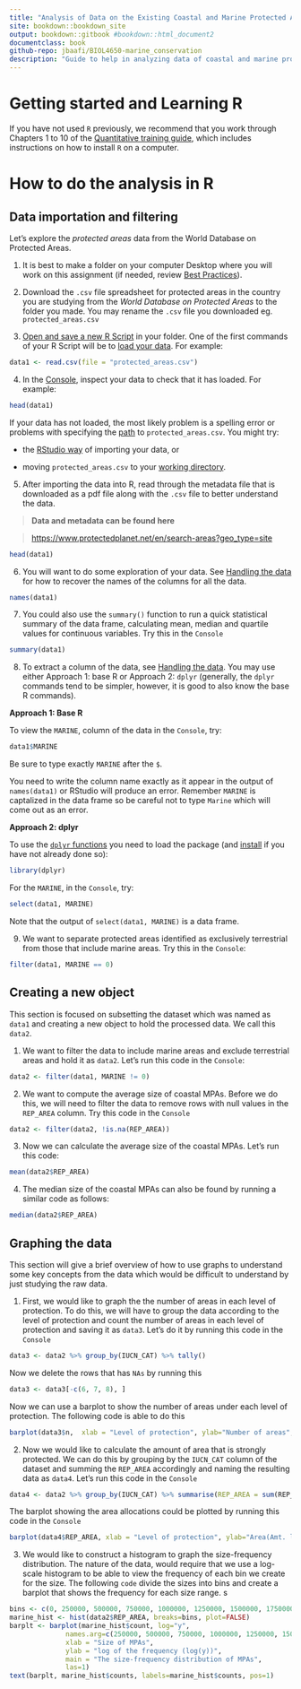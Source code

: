 ```yaml
---
title: "Analysis of Data on the Existing Coastal and Marine Protected Areas"
site: bookdown::bookdown_site
output: bookdown::gitbook #bookdown::html_document2
documentclass: book
github-repo: jbaafi/BIOL4650-marine_conservation
description: "Guide to help in analyzing data of coastal and marine protected areas"
---
```


# Getting started and Learning R {-}

If you have not used `R` previously, we recommend that you work through Chapters 1 to 10 of the [Quantitative training guide](https://ahurford.github.io/quant-guide-all-courses/), which includes instructions on how to install `R` on a computer.

# How to do the analysis in R {-}

## Data importation and filtering {-}

Let's explore the _protected areas_ data from the World Database on Protected Areas.

1.  It is best to make a folder on your computer Desktop where you will work on this assignment (if needed, review [Best Practices](https://ahurford.github.io/quant-guide-all-courses/style.html)).

2.  Download the `.csv` file spreadsheet for protected areas in the country you are studying from the _World Database on Protected Areas_ to the folder you made. You may rename the `.csv` file you downloaded eg. `protected_areas.csv`

3.  [Open and save a new R Script](https://ahurford.github.io/quant-guide-all-courses/rstudio.html#source-pane%5D) in your folder. One of the first commands of your R Script will be to [load your data](https://ahurford.github.io/quant-guide-all-courses/data-entry.html#loading-or-importing-data). For example:

```r
data1 <- read.csv(file = "protected_areas.csv")
```

4.  In the [Console](https://ahurford.github.io/quant-guide-all-courses/rstudio.html#console-pane), inspect your data to check that it has loaded. For example:

```r
head(data1)
```

If your data has not loaded, the most likely problem is a spelling error or problems with specifying the [path](https://ahurford.github.io/quant-guide-all-courses/rintro.html#working-directory) to `protected_areas.csv`. You might try:

-   the [RStudio way](https://ahurford.github.io/quant-guide-all-courses/data-entry.html#the-rstudio-way-the-import-feature) of importing your data, or

-   moving `protected_areas.csv` to your [working directory](https://ahurford.github.io/quant-guide-all-courses/data-entry.html#the-rstudio-way-the-import-feature).

5.  After importing the data into R, read through the metadata file that is downloaded as a pdf file along with the `.csv` file to better understand the data.

> **Data and metadata can be found here**

> <https://www.protectedplanet.net/en/search-areas?geo_type=site>

```r
head(data1)
```

6.  You will want to do some exploration of your data. See [Handling the data](https://ahurford.github.io/quant-guide-all-courses/handling-data.html) for how to recover the names of the columns for all the data.

```r
names(data1)
```
7. You could also use the `summary()` function to run a quick statistical summary of the data frame, calculating mean, median and quartile values for continuous variables. Try this in the `Console`

```r
summary(data1)
```

8. To extract a column of the data, see [Handling the data](https://ahurford.github.io/quant-guide-all-courses/handling-data.html). You may use either Approach 1: base R or Approach 2: `dplyr` (generally, the `dplyr` commands tend to be simpler, however, it is good to also know the base R commands).

**Approach 1: Base R**

To view the `MARINE`, column of the data in the `Console`, try:

```r
data1$MARINE
```

Be sure to type exactly `MARINE` after the `$`.


You need to write the column name exactly as it appear in the output of `names(data1)` or RStudio will produce an error. Remember `MARINE` is captalized in the data frame so be careful not to type `Marine` which will come out as an error. 

**Approach 2: dplyr**

To use the [`dplyr` functions](https://ahurford.github.io/quant-guide-all-courses/handling-data.html#dplyr) you need to load the package (and [install](https://ahurford.github.io/quant-guide-all-courses/rintro.html#r-packages) if you have not already done so):

```r
library(dplyr)
```

For the `MARINE`, in the `Console`, try:

```r
select(data1, MARINE)
```

Note that the output of `select(data1, MARINE)` is a data frame.

9.  We want to separate protected areas identified as exclusively terrestrial from those that include marine areas. Try this in the `Console`:

```r
filter(data1, MARINE == 0)
```
## Creating a new object {-}
This section is focused on subsetting the dataset which was named as `data1` and creating a new object to hold the processed data. We call this `data2`.

1. We want to filter the data to include marine areas and exclude terrestrial areas and hold it as `data2`. Let's run this code in the `Console`:

```r
data2 <- filter(data1, MARINE != 0)
```

2. We want to compute the average size of coastal MPAs. Before we do this, we will need to filter the data to remove rows with null values in the `REP_AREA` column. Try this code in the `Console`

```r
data2 <- filter(data2, !is.na(REP_AREA))
```

3. Now we can calculate the average size of the coastal MPAs. Let's run this code:

```r
mean(data2$REP_AREA)
```

4. The median size of the coastal MPAs can also be found by running a similar code as follows:
```r
median(data2$REP_AREA)
```

## Graphing the data{-}

This section will give a brief overview of how to use graphs to understand some key concepts from the data which would be difficult to understand by just studying the raw data.

1. First, we would like to graph the the number of areas in each level of protection. To do this, we will have to group the data according to the level of protection and count the number of areas in each level of protection and saving it as `data3`. Let's do it by running this code in the `Console` 

```r
data3 <- data2 %>% group_by(IUCN_CAT) %>% tally()
```

Now we delete the rows that has `NAs` by running this

```r
data3 <- data3[-c(6, 7, 8), ] 
```
Now we can use a barplot to show the number of areas under each level of protection. The following code is able to do this

```r
barplot(data3$n,  xlab = "Level of protection", ylab="Number of areas", names.arg=c("Ia","Ib","II","III","IV","V","VI"), las=1, main="Number of areas for each level of protection")
```

2. Now we would like to calculate the amount of area that is strongly protected. We can do this by grouping by the `IUCN_CAT` column of the dataset and summing the `REP_AREA` accordingly and naming the resulting data as `data4`. Let's run this code in the `Console`
```r
data4 <- data2 %>% group_by(IUCN_CAT) %>% summarise(REP_AREA = sum(REP_AREA))
```

The barplot showing the area allocations could be plotted by running this code in the `Console`

```r
barplot(data4$REP_AREA, xlab = "Level of protection", ylab="Area(Amt. land and water/km^2)", names.arg=c("Ia","Ib","II","III","IV", "NA", "NA","NR" ,"V", "VI"), las=3, main="Area of land and water for each level of protection")
``` 

3. We would like to construct a histogram to graph the size-frequency distribution. The nature of the data, would require that we use a log-scale histogram to be able to view the frequency of each bin we create for the size.  The following `code` divide the sizes into bins and create a barplot that shows the frequency for each size range. s

```r
bins <- c(0, 250000, 500000, 750000, 1000000, 1250000, 1500000, 1750000, 2000000)
marine_hist <- hist(data2$REP_AREA, breaks=bins, plot=FALSE)
barplt <- barplot(marine_hist$count, log="y", 
              names.arg=c(250000, 500000, 750000, 1000000, 1250000, 1500000, 1750000, 2000000),
              xlab = "Size of MPAs",
              ylab = "log of the frequency (log(y))",
              main = "The size-frequency distribution of MPAs",
              las=1)
text(barplt, marine_hist$counts, labels=marine_hist$counts, pos=1)
```



